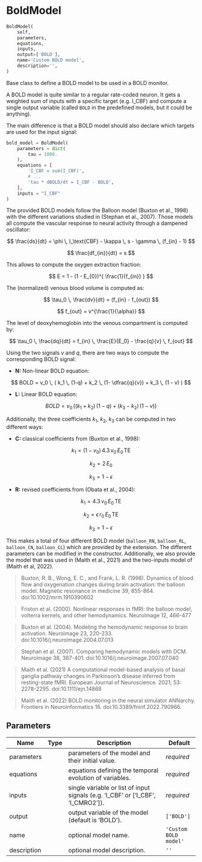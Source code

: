 # BoldModel { #ANNarchy.extensions.bold.BoldModel.BoldModel }

```python
BoldModel(
    self,
    parameters,
    equations,
    inputs,
    output=['BOLD'],
    name='Custom BOLD model',
    description='',
)
```

Base class to define a BOLD model to be used in a BOLD monitor.

A BOLD model is quite similar to a regular rate-coded neuron. It gets a weighted sum of inputs with a specific target (e.g. I_CBF) and compute a single output variable (called `BOLD` in the predefined models, but it could be anything).

The main difference is that a BOLD model should also declare which targets are used for the input signal:

```python
bold_model = BoldModel(
    parameters = dict(
        tau = 1000.
    ),
    equations = [
        'I_CBF = sum(I_CBF)',
        # ...
        'tau * dBOLD/dt = I_CBF - BOLD',
    ],
    inputs = "I_CBF"
)
```

The provided BOLD models follow the Balloon model (Buxton et al., 1998) with the different variations studied in (Stephan et al., 2007). Those models all compute the vascular response to neural activity through a dampened oscillator:

$$
    \frac{ds}{dt} = \phi \, I_\text{CBF} - \kappa \, s - \gamma \, (f_{in} - 1)
$$

$$
    \frac{df_{in}}{dt} = s
$$

This allows to compute the oxygen extraction fraction:

$$
    E = 1 - (1 - E_{0})^{ \frac{1}{f_{in}} }
$$

The (normalized) venous blood volume is computed as:

$$
    \tau_0 \, \frac{dv}{dt} = (f_{in} - f_{out})
$$

$$
    f_{out} = v^{\frac{1}{\alpha}}
$$

The level of deoxyhemoglobin into the venous compartment is computed by:

$$
    \tau_0 \, \frac{dq}{dt} = f_{in} \, \frac{E}{E_0} - \frac{q}{v} \, f_{out}
$$

Using the two signals $v$ and $q$, there are two ways to compute the corresponding BOLD signal:

* **N:** Non-linear BOLD equation:

$$
    BOLD = v_0 \, ( k_1 \, (1-q) + k_2 \, (1- \dfrac{q}{v}) + k_3 \, (1 - v) )
$$

* **L:** Linear BOLD equation:

$$
    BOLD = v_0 \, ((k_1 + k_2) \, (1 - q) + (k_3 - k_2) \, (1 - v)) 
$$

Additionally, the three coefficients $k_1$, $k_2$, $k_3$ can be computed in two different ways:

* **C:** classical coefficients from (Buxton et al., 1998):

$$k_1            = (1 - v_0) \, 4.3 \, v_0 \, E_0 \, \text{TE}$$

$$k_2            = 2 \, E_0$$

$$k_3            = 1 - \epsilon$$

* **R:** revised coefficients from (Obata et al., 2004):

$$k_1            = 4.3 \, v_0 \, E_0 \, \text{TE}$$

$$k_2            = \epsilon \, r_0 \, E_0 \, \text{TE}$$

$$k_3            = 1 - \epsilon$$

This makes a total of four different BOLD model (`balloon_RN`, `balloon_RL`, `balloon_CN`, `balloon_CL`) which are provided by the extension. The different parameters can be modified in the constructor. Additionally, we also provide the model that was used in (Maith et al., 2021) and the two-inputs model of (Maith et al, 2022).

> Buxton, R. B., Wong, E. C., and Frank, L. R. (1998). Dynamics of blood flow and oxygenation changes during brain activation: the balloon model. Magnetic resonance in medicine 39, 855-864. doi:10.1002/mrm.1910390602

> Friston et al. (2000). Nonlinear responses in fMRI: the balloon model, volterra kernels, and other hemodynamics. NeuroImage 12, 466-477

> Buxton et al. (2004). Modeling the hemodynamic response to brain activation. Neuroimage 23, 220-233. doi:10.1016/j.neuroimage.2004.07.013

> Stephan et al. (2007). Comparing hemodynamic models with DCM. Neuroimage 38, 387-401. doi:10.1016/j.neuroimage.2007.07.040

> Maith et al. (2021) A computational model-based analysis of basal ganglia pathway changes in Parkinson's disease inferred from resting-state fMRI. European Journal of Neuroscience. 2021; 53: 2278-2295. doi:10.1111/ejn.14868 

> Maith et al. (2022) BOLD monitoring in the neural simulator ANNarchy. Frontiers in Neuroinformatics 16. doi:10.3389/fninf.2022.790966.

## Parameters {.doc-section .doc-section-parameters}

| Name        | Type   | Description                                                                      | Default               |
|-------------|--------|----------------------------------------------------------------------------------|-----------------------|
| parameters  |        | parameters of the model and their initial value.                                 | _required_            |
| equations   |        | equations defining the temporal evolution of variables.                          | _required_            |
| inputs      |        | single variable or list of input signals (e.g. 'I_CBF' or ['I_CBF', 'I_CMRO2']). | _required_            |
| output      |        | output variable of the model (default is 'BOLD').                                | `['BOLD']`            |
| name        |        | optional model name.                                                             | `'Custom BOLD model'` |
| description |        | optional model description.                                                      | `''`                  |